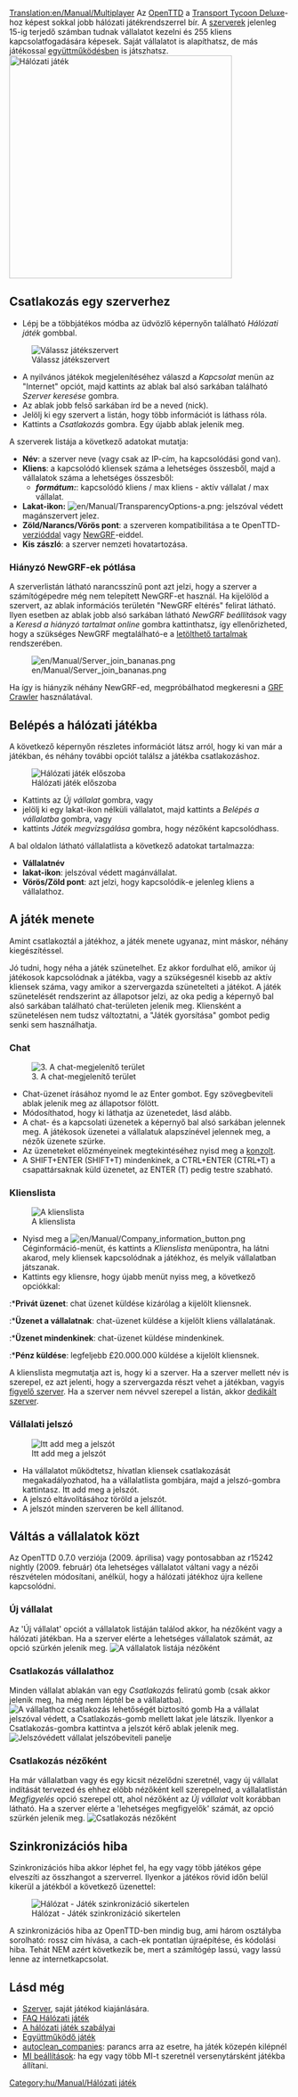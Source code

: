 [[Translation:en/Manual/Multiplayer]]
{{hu/Manual/Tartalomjegyzék}}
Az [[hu/Manual/Main Page|OpenTTD]] a [http://en.wikipedia.org/wiki/Transport_Tycoon Transport Tycoon Deluxe]-hoz képest sokkal jobb hálózati játékrendszerrel bír. A [[hu/Szerver|szerverek]] jelenleg 15-ig terjedő számban tudnak vállalatot kezelni és 255 kliens kapcsolatfogadására képesek. Saját vállalatot is alapíthatsz, de más játékossal [[hu/Együttműködés|együttműködésben]] is játszhatsz.
[[File:en/Manual/Mp screen.png|none|thumb|400px|Hálózati játék]]

==Csatlakozás egy szerverhez==

*Lépj be a többjátékos módba az üdvözlő képernyőn található ''Hálózati játék'' gombbal.
[[File:en/Manual/Ottdmulti4.png|none|frame|Válassz játékszervert]]
*A nyilvános játékok megjelenítéséhez válaszd a ''Kapcsolat'' menün az "Internet" opciót, majd kattints az ablak bal alsó sarkában található ''Szerver keresése'' gombra. 
*Az ablak jobb felső sarkában írd be a neved (nick).
*Jelölj ki egy szervert a listán, hogy több információt is láthass róla.
*Kattints a ''Csatlakozás'' gombra. Egy újabb ablak jelenik meg.


A szerverek listája a következő adatokat mutatja:
*'''Név''': a szerver neve (vagy csak az IP-cím, ha kapcsolódási gond van).
*'''Kliens''': a kapcsolódó kliensek száma a lehetséges összesből, majd a vállalatok száma a lehetséges összesből:
** '''''formátum:''''': kapcsolódó kliens / max kliens - aktív vállalat / max vállalat.
*'''Lakat-ikon:''' [[File:en/Manual/TransparencyOptions-a.png]]: jelszóval védett magánszervert jelez. 
*'''Zöld/Narancs/Vörös pont''': a szerveren kompatibilitása a te OpenTTD-[[hu/FAQ OpenTTD verziók|verzióddal]] vagy [[hu/Manual/NewGRF|NewGRF]]-eiddel.
*'''Kis zászló''': a szerver nemzeti hovatartozása.

===Hiányzó NewGRF-ek pótlása===
A szerverlistán látható narancsszínű pont azt jelzi, hogy a szerver a számítógépedre még nem telepített NewGRF-et használ. Ha kijelölöd a szervert, az ablak információs területén "NewGRF eltérés" felirat látható. Ilyen esetben az ablak jobb alsó sarkában látható ''NewGRF beállítások'' vagy a ''Keresd a hiányzó tartalmat online'' gombra kattinthatsz, így ellenőrizheted, hogy a szükséges NewGRF megtalálható-e a [[hu/Manual/Letölthető tartalmak|letölthető tartalmak]] rendszerében.

[[File:en/Manual/Server join bananas.png]]

Ha így is hiányzik néhány NewGRF-ed, megpróbálhatod megkeresni a [http://grfcrawler.tt-forums.net/ GRF Crawler] használatával.

==Belépés a hálózati játékba==
A következő képernyőn részletes információt látsz arról, hogy ki van már a játékban, és néhány további opciót találsz a játékba csatlakozáshoz.

[[File:en/Manual/Ottdmulti5.png|none|frame|Hálózati játék előszoba]]
*Kattints az ''Új vállalat'' gombra, vagy
*jelölj ki egy lakat-ikon nélküli vállalatot, majd kattints a ''Belépés a vállalatba'' gombra, vagy
*kattints ''Játék megvizsgálása'' gombra, hogy nézőként kapcsolódhass.


A bal oldalon látható vállalatlista a következő adatokat tartalmazza:
*'''Vállalatnév'''
*'''lakat-ikon''': jelszóval védett magánvállalat.
*'''Vörös/Zöld pont''': azt jelzi, hogy kapcsolódik-e jelenleg kliens a vállalathoz.


==A játék menete==
Amint csatlakoztál a játékhoz, a játék menete ugyanaz, mint máskor, néhány kiegészítéssel.

Jó tudni, hogy néha a játék szünetelhet. Ez akkor fordulhat elő, amikor új játékosok kapcsolódnak a játékba, vagy a szükségesnél kisebb az aktív kliensek száma, vagy amikor a szervergazda szünetelteti a játékot. A játék szünetelését rendszerint az állapotsor jelzi, az oka pedig a képernyő bal alsó sarkában található chat-területen jelenik meg. Kliensként a szünetelésen nem tudsz változtatni, a "Játék gyorsítása" gombot pedig senki sem használhatja.

===Chat===
[[File:en/Manual/Ottdmulti9.png|center|frame|3. A chat-megjelenítő terület]]
*Chat-üzenet írásához nyomd le az Enter gombot. Egy szövegbeviteli ablak jelenik meg az állapotsor fölött.
*Módosíthatod, hogy ki láthatja az üzenetedet, lásd alább.
*A chat- és a kapcsolati üzenetek a képernyő bal alsó sarkában jelennek meg. A játékosok üzenetei a vállalatuk alapszínével jelennek meg, a nézők üzenete szürke.
*Az üzeneteket előzményeinek megtekintéséhez nyisd meg a [[hu/Konzol|konzolt]].
*A SHIFT+ENTER (SHIFT+T) mindenkinek, a CTRL+ENTER (CTRL+T) a csapattársaknak küld üzenetet, az ENTER (T) pedig testre szabható.

===Klienslista===
[[File:en/Manual/Ottdmulti7.png|none|frame|A klienslista]]
*Nyisd meg a [[File:en/Manual/Company information button.png]] Céginformáció-menüt, és kattints a ''Klienslista'' menüpontra, ha látni akarod, mely kliensek kapcsolódnak a játékhoz, és melyik vállalatban játszanak.
*Kattints egy kliensre, hogy újabb menüt nyiss meg, a következő opciókkal:
:*'''Privát üzenet''': chat üzenet küldése kizárólag a kijelölt kliensnek.
:*'''Üzenet a vállalatnak''': chat-üzenet küldése a kijelölt kliens vállalatának.
:*'''Üzenet mindenkinek''': chat-üzenet küldése mindenkinek.
:*'''Pénz küldése''': legfeljebb £20.000.000 küldése a kijelölt kliensnek.

A klienslista megmutatja azt is, hogy ki a szerver. Ha a szerver mellett név is szerepel, ez azt jelenti, hogy a szervergazda részt vehet a játékban, vagyis [[hu/Figyelő szerver|figyelő szerver]]. Ha a szerver nem névvel szerepel a listán, akkor [[hu/Dedikált szerver|dedikált szerver]].

===Vállalati jelszó===
[[File:en/Manual/Company password input box2.png|none|frame|Itt add meg a jelszót]]
*Ha vállalatot működtetsz, hívatlan kliensek csatlakozását megakadályozhatod, ha a vállalatlista gombjára, majd a jelszó-gombra kattintasz. Itt add meg a jelszót.
*A jelszó eltávolításához töröld a jelszót.
*A jelszót minden szerveren be kell állítanod.

==Váltás a vállalatok közt==
Az OpenTTD 0.7.0 verziója (2009. áprilisa) vagy pontosabban az r15242 nightly (2009. február) óta lehetséges vállalatot váltani vagy a nézői részvételen módosítani, anélkül, hogy a hálózati játékhoz újra kellene kapcsolódni.

===Új vállalat===
Az 'Új vállalat' opciót a vállalatok listáján találod akkor, ha nézőként vagy a hálózati játékban. Ha a szerver elérte a lehetséges vállalatok számát, az opció szürkén jelenik meg.
[[File:en/Manual/Move company create.png|none|frame|A vállalatok listája nézőként]]

===Csatlakozás vállalathoz===
Minden vállalat ablakán van egy ''Csatlakozás'' feliratú gomb (csak akkor jelenik meg, ha még nem léptél be a vállalatba).
[[File:en/Manual/Move company join.png|none|frame|A vállalathoz csatlakozás lehetőségét biztosító gomb]]
Ha a vállalat jelszóval védett, a Csatlakozás-gomb mellett lakat jele látszik. Ilyenkor a Csatlakozás-gombra kattintva a jelszót kérő ablak jelenik meg.
[[File:en/Manual/Move company join pwprompt.png|none|frame|Jelszóvédett vállalat jelszóbeviteli panelje]]

===Csatlakozás nézőként===
Ha már vállalatban vagy és egy kicsit nézelődni szeretnél, vagy új vállalat indítását tervezed és ehhez előbb nézőként kell szerepelned, a vállalatlistán ''Megfigyelés'' opció szerepel ott, ahol nézőként az ''Új vállalat'' volt korábban látható.
Ha a szerver elérte a 'lehetséges megfigyelők' számát, az opció szürkén jelenik meg.
[[File:en/Manual/Move spectate.png|none|frame|Csatlakozás nézőként]]

==Szinkronizációs hiba==
Szinkronizációs hiba akkor léphet fel, ha egy vagy több játékos gépe elveszíti az összhangot a szerverrel. Ilyenkor a játékos rövid időn belül kikerül a játékból a következő üzenettel:

[[File:en/Manual/Desync.png|none|frame|Hálózat - Játék szinkronizáció sikertelen]]

A szinkronizációs hiba az OpenTTD-ben mindig bug, ami három osztályba sorolható: rossz cím hívása, a cach-ek pontatlan újraépítése, és kódolási hiba. Tehát NEM azért következik be, mert a számítógép lassú, vagy lassú lenne az internetkapcsolat.

==Lásd még==
*[[hu/Szerver|Szerver]], saját játékod kiajánlására.
*[[hu/FAQ Hálózati játék|FAQ Hálózati játék]]
*[[hu/Community/Play Style/Hálózati játék szabályai|A hálózati játék szabályai]]
*[[hu/Együttműködő játék|Együttműködő játék]]
*[[hu/Autoclean companies|autoclean_companies]]: parancs arra az esetre, ha játék közepén kilépnél
*[[hu/MI beállítások|MI beállítások]]: ha egy vagy több MI-t szeretnél versenytársként játékba állítani.

[[Category:hu/Manual/Hálózati játék]]